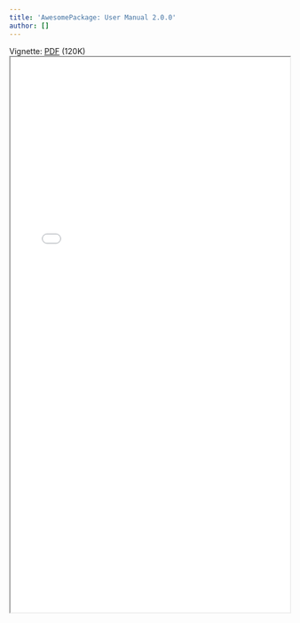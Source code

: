 ```yaml
---
title: 'AwesomePackage: User Manual 2.0.0'
author: []
---
```

<!--- <iframe src="02_user_manual.pdf"/> -->
Vignette: [PDF](02_user_manual.pdf){target="_blank"} (120K)
<iframe src="02_user_manual.pdf" width="100%" height="1000"/>
